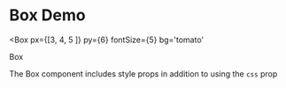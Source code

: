 

# Box Demo

<Box
  px={[3, 4, 5 ]}
  py={6}
  fontSize={5}
  bg='tomato'
>
  Box
</Box>

The Box component includes style props in addition to using the `css` prop
